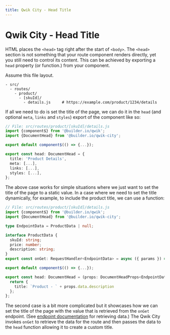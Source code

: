 ```yaml
---
title: Qwik City - Head Title
---
```


#  Qwik City - Head Title

HTML places the `<head>` tag right after the start of `<body>`. The `<head>` section is not something that your route component renders directly, yet you still need to control its content. This can be achieved by exporting a `head` property (or function.) from your component.


Assume this file layout.
```
- src/
  - routes/
    - product/
      - [skuId]/
        - details.js     # https://example.com/product/1234/details
```

If all we need to do is set the title of the page, we can do it in the `head` (and optional `meta`, `links` and `styles`) export of the component like so:
```typescript
// File: src/routes/product/[skuId]/details.js
import {component$} from '@builder.io/qwik';
import {DocumentHead} from '@builder.io/qwik-city';

export default component$(() => {...});

export const head: DocumentHead = {
  title: 'Product Details',
  meta: [...],
  links: [...],
  styles: [...],
};
```

The above case works for simple situations where we just want to set the title of the page to a static value. In a case where we need to set the title dynamically, for example, to include the product title, we can use a function:

```typescript
// File: src/routes/product/[skuId]/details.js
import {component$} from '@builder.io/qwik';
import {DocumentHead} from '@builder.io/qwik-city';

type EndpointData = ProductData | null;

interface ProductData {
  skuId: string;
  price: number;
  description: string;
}
export const onGet: RequestHandler<EndpointData> = async ({ params }) => { ... };

export default component$(() => {...});

export const head: DocumentHead = (props: DocumentHeadProps<EndpointData>): ResolvedDocumentHead => {
  return {
    title: `Product - ` + props.data.description
  };
};
```

The second case is a bit more complicated but it showcases how we can set the title of the page with the value that is retrieved from the `onGet` endpoint. (See [endpoint documentation](/qwikcity/endpoint/data) for retrieving data.) The Qwik City invokes `onGet` to retrieve the data for the route and then passes the data to the `head` function allowing it to create a custom title.